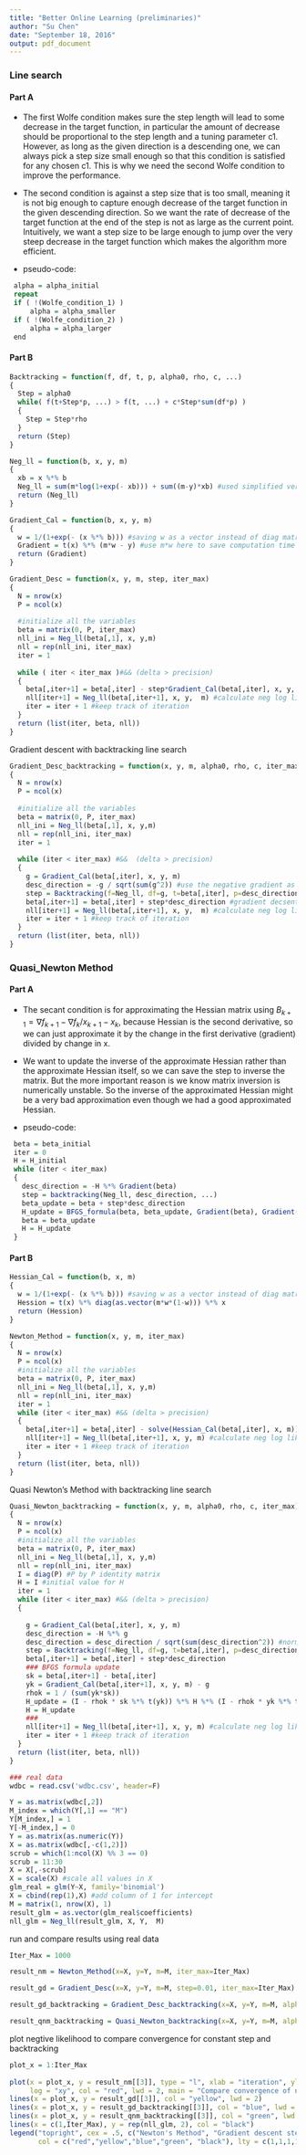 ---
title: "Better Online Learning (preliminaries)"
author: "Su Chen"
date: "September 18, 2016"
output: pdf_document
---

### Line search

#### Part A

* The first Wolfe condition makes sure the step length will lead to some decrease in the target function, in particular the amount of decrease should be proportional to the step length and a tuning parameter c1. However, as long as the given direction is a descending one, we can always pick a step size small enough so that this condition is satisfied for any chosen c1. This is why we need the second Wolfe condition to improve the performance.

* The second condition is against a step size that is too small, meaning it is not big enough to capture enough decrease of the target function in the given descending direction. So we want the rate of decrease of the target function at the end of the step is not as large as the current point. Intuitively, we want a step size to be large enough to jump over the very steep decrease in the target function which makes the algorithm more efficient. 

* pseudo-code:

```{r, eval=FALSE}
 alpha = alpha_initial
 repeat
 if ( !(Wolfe_condition_1) )
     alpha = alpha_smaller
 if ( !(Wolfe_condition_2) ) 
     alpha = alpha_larger
 end
```


#### Part B


```{r}
Backtracking = function(f, df, t, p, alpha0, rho, c, ...)
{
  Step = alpha0
  while( f(t+Step*p, ...) > f(t, ...) + c*Step*sum(df*p) )
  {
    Step = Step*rho
  }
  return (Step)
}
```


```{r, echo=FALSE}
Neg_ll = function(b, x, y, m)
{
  xb = x %*% b
  Neg_ll = sum(m*log(1+exp(- xb))) + sum((m-y)*xb) #used simplified version
  return (Neg_ll)
}
```


```{r, echo=FALSE}
Gradient_Cal = function(b, x, y, m)
{
  w = 1/(1+exp(- (x %*% b))) #saving w as a vector instead of diag matrix 
  Gradient = t(x) %*% (m*w - y) #use m*w here to save computation time
  return (Gradient)
}
```


```{r, echo=FALSE}
Gradient_Desc = function(x, y, m, step, iter_max)
{
  N = nrow(x)
  P = ncol(x)
  
  #initialize all the variables
  beta = matrix(0, P, iter_max)
  nll_ini = Neg_ll(beta[,1], x, y,m)
  nll = rep(nll_ini, iter_max)
  iter = 1
  
  while ( iter < iter_max )#&& (delta > precision)
  { 
    beta[,iter+1] = beta[,iter] - step*Gradient_Cal(beta[,iter], x, y, m) #gradient decsent
    nll[iter+1] = Neg_ll(beta[,iter+1], x, y,  m) #calculate neg log likelihood
    iter = iter + 1 #keep track of iteration
  } 
  return (list(iter, beta, nll))
}
```


Gradient descent with backtracking line search

```{r}
Gradient_Desc_backtracking = function(x, y, m, alpha0, rho, c, iter_max)
{
  N = nrow(x)
  P = ncol(x)
  
  #initialize all the variables
  beta = matrix(0, P, iter_max) 
  nll_ini = Neg_ll(beta[,1], x, y,m)
  nll = rep(nll_ini, iter_max)
  iter = 1
  
  while (iter < iter_max) #&&  (delta > precision)
  { 
    g = Gradient_Cal(beta[,iter], x, y, m)
    desc_direction = -g / sqrt(sum(g^2)) #use the negative gradient as descend direction
    step = Backtracking(f=Neg_ll, df=g, t=beta[,iter], p=desc_direction, alpha0, rho, c, x, y, m)
    beta[,iter+1] = beta[,iter] + step*desc_direction #gradient decsent
    nll[iter+1] = Neg_ll(beta[,iter+1], x, y,  m) #calculate neg log likelihood
    iter = iter + 1 #keep track of iteration
  } 
  return (list(iter, beta, nll))
}
```


### Quasi_Newton Method

#### Part A

* The secant condition is for approximating the Hessian matrix using $B_{k+1} = \nabla f_{k+1} - \nabla f_k / x_{k+1} - x_k$, because Hessian is the second derivative, so we can just approximate it by the change in the first derivative (gradient) divided by change in x.

* We want to update the inverse of the approximate Hessian rather than the approximate Hessian itself, so we can save the step to inverse the matrix. But the more important reason is we know matrix inversion is numerically unstable. So the inverse of the approximated Hessian might be a very bad approximation even though we had a good approximated Hessian.

* pseudo-code:

```{r, eval=FALSE}
 beta = beta_initial
 iter = 0
 H = H_initial 
 while (iter < iter_max)
 {
   desc_direction = -H %*% Gradient(beta)
   step = backtracking(Neg_ll, desc_direction, ...)
   beta_update = beta + step*desc_direction
   H_update = BFGS_formula(beta, beta_update, Gradient(beta), Gradient(beta_update))
   beta = beta_update
   H = H_update
 }
```


#### Part B

```{r, echo=FALSE}
Hessian_Cal = function(b, x, m)
{
  w = 1/(1+exp(- (x %*% b))) #saving w as a vector instead of diag matrix 
  Hession = t(x) %*% diag(as.vector(m*w*(1-w))) %*% x
  return (Hession)
}
```


```{r, echo=FALSE}
Newton_Method = function(x, y, m, iter_max)
{
  N = nrow(x)
  P = ncol(x)
  #initialize all the variables
  beta = matrix(0, P, iter_max) 
  nll_ini = Neg_ll(beta[,1], x, y,m)
  nll = rep(nll_ini, iter_max)
  iter = 1
  while (iter < iter_max) #&& (delta > precision) 
  { 
    beta[,iter+1] = beta[,iter] - solve(Hessian_Cal(beta[,iter], x, m)) %*% Gradient_Cal(beta[,iter], x, y, m)
    nll[iter+1] = Neg_ll(beta[,iter+1], x, y, m) #calculate neg log likelihood
    iter = iter + 1 #keep track of iteration
  }
  return (list(iter, beta, nll))
}
```


Quasi Newton's Method with backtracking line search

```{r}
Quasi_Newton_backtracking = function(x, y, m, alpha0, rho, c, iter_max)
{
  N = nrow(x)
  P = ncol(x)
  #initialize all the variables
  beta = matrix(0, P, iter_max) 
  nll_ini = Neg_ll(beta[,1], x, y,m)
  nll = rep(nll_ini, iter_max)
  I = diag(P) #P by P identity matrix
  H = I #initial value for H 
  iter = 1
  while (iter < iter_max) #&& (delta > precision) 
  { 
    
    g = Gradient_Cal(beta[,iter], x, y, m)
    desc_direction = -H %*% g
    desc_direction = desc_direction / sqrt(sum(desc_direction^2)) #normalize vector length
    step = Backtracking(f=Neg_ll, df=g, t=beta[,iter], p=desc_direction, alpha0, rho, c, x, y, m)
    beta[,iter+1] = beta[,iter] + step*desc_direction 
    ### BFGS formula update
    sk = beta[,iter+1] - beta[,iter]
    yk = Gradient_Cal(beta[,iter+1], x, y, m) - g
    rhok = 1 / (sum(yk*sk))
    H_update = (I - rhok * sk %*% t(yk)) %*% H %*% (I - rhok * yk %*% t(sk)) + rhok * sk %*% t(sk)
    H = H_update
    ###
    nll[iter+1] = Neg_ll(beta[,iter+1], x, y, m) #calculate neg log likelihood
    iter = iter + 1 #keep track of iteration
  }
  return (list(iter, beta, nll))
}
```


```{r, echo=FALSE}
### real data
wdbc = read.csv('wdbc.csv', header=F)

Y = as.matrix(wdbc[,2])
M_index = which(Y[,1] == "M")
Y[M_index,] = 1
Y[-M_index,] = 0
Y = as.matrix(as.numeric(Y))
X = as.matrix(wdbc[,-c(1,2)])
scrub = which(1:ncol(X) %% 3 == 0)
scrub = 11:30
X = X[,-scrub]
X = scale(X) #scale all values in X
glm_real = glm(Y~X, family='binomial')
X = cbind(rep(1),X) #add column of 1 for intercept
M = matrix(1, nrow(X), 1)
result_glm = as.vector(glm_real$coefficients)
nll_glm = Neg_ll(result_glm, X, Y,  M)
```


run and compare results using real data

```{r}
Iter_Max = 1000

result_nm = Newton_Method(x=X, y=Y, m=M, iter_max=Iter_Max)

result_gd = Gradient_Desc(x=X, y=Y, m=M, step=0.01, iter_max=Iter_Max)

result_gd_backtracking = Gradient_Desc_backtracking(x=X, y=Y, m=M, alpha0=0.5, rho=0.9, c=0.01, iter_max=Iter_Max)

result_qnm_backtracking = Quasi_Newton_backtracking(x=X, y=Y, m=M, alpha0=0.5, rho=0.9, c=0.01, iter_max=Iter_Max)
```


plot negtive likelihood to compare convergence for constant step and backtracking

```{r}
plot_x = 1:Iter_Max
    
plot(x = plot_x, y = result_nm[[3]], type = "l", xlab = "iteration", ylab = "negative log likelihood", 
     log = "xy", col = "red", lwd = 2, main = "Compare convergence of negative loglikelihood")
lines(x = plot_x, y = result_gd[[3]], col = "yellow", lwd = 2)
lines(x = plot_x, y = result_gd_backtracking[[3]], col = "blue", lwd = 2)
lines(x = plot_x, y = result_qnm_backtracking[[3]], col = "green", lwd = 2)
lines(x = c(1,Iter_Max), y = rep(nll_glm, 2), col = "black")
legend("topright", cex = .5, c("Newton's Method", "Gradient descent step=0.01", "backtracking: alpha0=0.5, rho=0.9, c=0.01", "Quasi Newton: alpha0=0.5, rho=0.9, c=0.01", "glm output"), 
       col = c("red","yellow","blue","green", "black"), lty = c(1,1,1,1))
```


